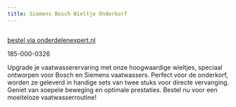```yaml
---
title: Siemens Bosch Wieltje Onderkorf
---
```



<Image src={imageProduct} width={imageProduct.width} alt="" />

[bestel via onderdelenexpert.nl](https://www.onderdelenexpert.nl/siemens-bosch-wieltje-onderkorf-vaatwasser-00066320)

185-000-0326

Upgrade je vaatwasserervaring met onze hoogwaardige wieltjes, speciaal ontworpen voor Bosch en Siemens vaatwassers. Perfect voor de onderkorf, worden ze geleverd in handige sets van twee stuks voor directe vervanging. Geniet van soepele beweging en optimale prestaties. Bestel nu voor een moeiteloze vaatwasserroutine!
